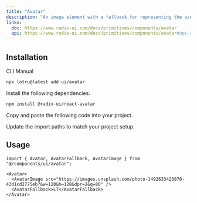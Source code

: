 ```yaml
---
title: "Avatar"
description: "An image element with a fallback for representing the user."
links:
  doc: https://www.radix-ui.com/docs/primitives/components/avatar
  api: https://www.radix-ui.com/docs/primitives/components/avatar#api-reference
---
```


<ComponentPreview id="examples/avatar-01" />

## Installation

<Tabs defaultValue="cli">

<TabsList>
  <TabsTrigger value="cli">CLI</TabsTrigger>
  <TabsTrigger value="manual">Manual</TabsTrigger>
  <TabsIndicator />
</TabsList>

<TabsContent value="cli">

```bash
npx lotru@latest add ui/avatar
```

</TabsContent>

<TabsContent value="manual">

<Steps>

<Step>Install the following dependencies:</Step>

```bash
npm install @radix-ui/react-avatar
```

<Step>Copy and paste the following code into your project.</Step>

<ComponentSource id="ui/avatar" />

<Step>Update the import paths to match your project setup.</Step>

</Steps>

</TabsContent>

</Tabs>

## Usage

```tsx
import { Avatar, AvatarFallback, AvatarImage } from "@/components/ui/avatar";
```

```tsx
<Avatar>
  <AvatarImage src="https://images.unsplash.com/photo-1492633423870-43d1cd2775eb?&w=128&h=128&dpr=2&q=80" />
  <AvatarFallback>LT</AvatarFallback>
</Avatar>
```
